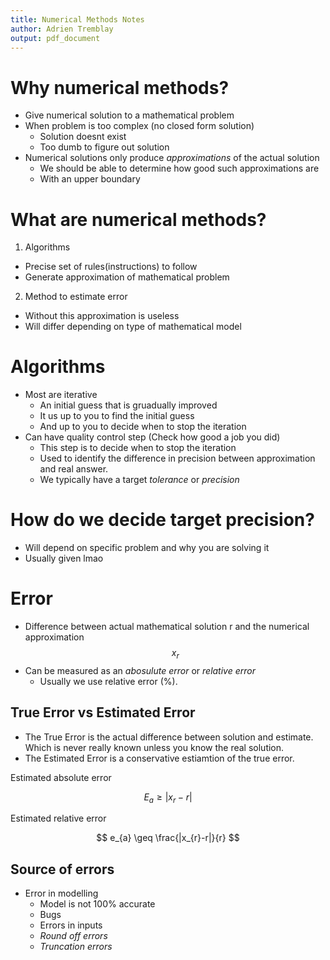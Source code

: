 ```yaml
---
title: Numerical Methods Notes
author: Adrien Tremblay
output: pdf_document
---
```


# Why numerical methods?

* Give numerical solution to a mathematical problem
* When problem is too complex (no closed form solution)
  + Solution doesnt exist
  + Too dumb to figure out solution
* Numerical solutions only produce *approximations* of the actual solution
  + We should be able to determine how good such approximations are
  + With an upper boundary

# What are numerical methods?

1. Algorithms
  + Precise set of rules(instructions) to follow
  + Generate approximation of mathematical problem
2. Method to estimate error
  + Without this approximation is useless
  + Will differ depending on type of mathematical model

# Algorithms

* Most are iterative
  + An initial guess that is gruadually improved
  + It us up to you to find the initial guess
  + And up to you to decide when to stop the iteration
* Can have quality control step (Check how good a job you did)
  + This step is to decide when to stop the iteration
  + Used to identify the difference in precision between approximation and real answer.
  + We typically have a target *tolerance* or *precision*

# How do we decide target precision?

* Will depend on specific problem and why you are solving it
* Usually given lmao

# Error

* Difference between actual mathematical solution r and the numerical approximation $$x_{r}$$
* Can be measured as an *abosulute error* or *relative error*
  + Usually we use relative error (%).

## True Error vs Estimated Error
+ The True Error is the actual difference between solution and estimate.  Which is never really known unless you know the real solution.
+ The Estimated Error is a conservative estiamtion of the true error.

Estimated absolute error

$$ E_{a} \geq |x_{r}-r| $$

Estimated relative error

$$ e_{a} \geq \frac{|x_{r}-r|}{r} $$

## Source of errors

* Error in modelling
  + Model is not 100% accurate
  + Bugs
  + Errors in inputs
  + *Round off errors*
  + *Truncation errors*
